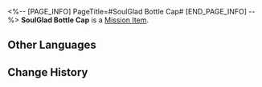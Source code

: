 <%-- [PAGE_INFO]
PageTitle=#SoulGlad Bottle Cap#
[END_PAGE_INFO] --%>
{{Item Infobox
|id          = 140511
|image       = Item SoulGlad Bottle Cap.png{{subst:void|<!--$UPLOAD:<<SpriteOutput/ItemFigures/281005.png>-<Item SoulGlad Bottle Cap.png>-<Item Icons>>-->}}
|type        = Mission Item
|invCategory = Missions
|rarity      = 3
|effect      = 
|description = A bottle cap, purchased from the Dreamjolt Troupe for a high price. The fact remains that bottle caps are valuable even outside of nuclear wastelands.
}}
'''SoulGlad Bottle Cap''' is a [[Mission Item]].

==Other Languages==
{{Other Languages
|en   = SoulGlad Bottle Cap
|zhs  = 苏乐达瓶盖
|zht  = 蘇樂達瓶蓋
|ja   = スラーダの王冠
|ko   = 솔글래드 병뚜껑
|es   = Tapa de botella de FelizAlma
|fr   = Capsule de Félicitâme
|ru   = Крышка от бутылки «Услады»
|th   = ฝาขวด SoulGlad
|vi   = Nắp Chai SoulGlad
|de   = SeelFroh-Kronkorken
|id   = Tutup Botol SoulGlad
|pt   = Tampa de Garrafa de FelizAlma
}}

==Change History==
{{Change History|2.7}}